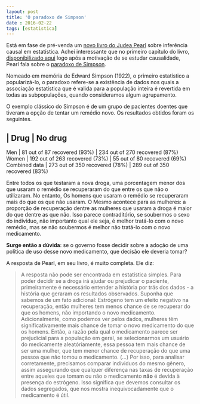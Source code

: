 ```yaml
---
layout: post
title: 'O paradoxo de Simpson'
date : 2016-02-22
tags: [estatistica]
--- 
```


Está em fase de pré-venda um 
[novo livro do Judea Pearl](http://www.amazon.com/Causal-Inference-Statistics-Judea-Pearl/dp/1119186846/ref=sr_1_1?ie=UTF8&qid=1452539578&sr=8-1&keywords=judea+pearl+primer) 
sobre inferência causal em estatística. Achei interessante que no primeiro capítulo do livro, [disponibilizado aqui](http://bayes.cs.ucla.edu/PRIMER/)
logo após a motivação de se estudar causalidade, Pearl fala sobre o [paradoxo de Simpson](https://en.wikipedia.org/wiki/Simpson%27s_paradox).

Nomeado em memória de Edward Simpson (1922), o primeiro estatístico a popularizá-lo, o paradoxo refere-se a existência de dados nos quais a associação estatística que é valida para a população inteira é revertida em todas as subpopulações, quando consideramos algum agrupamento.

O exemplo clássico do Simpson é de um grupo de pacientes doentes que tiveram a opção de tentar um remédio novo. Os resultados obtidos foram os seguintes.

              | Drug                           | No drug
--------------------------------------------------------------------------------
Men           | 81 out of 87 recovered (93%)   | 234 out of 270 recovered (87%)
Women         | 192 out of 263 recovered (73%) | 55 out of 80 recovered (69%)
Combined data | 273 out of 350 recovered (78%) | 289 out of 350 recovered (83%)

Entre todos os que testaram a nova droga, uma porcentagem menor dos que usaram o 
remédio se recuperaram do que entre os que não o utilizaram. No entanto, Os homens 
que usaram o remédio se recuperaram mais do que os que não usaram. O Mesmo acontece 
para as mulheres: a proporção de recuperação dentre as mulheres que usaram a droga 
é maior do que dentre as que não. Isso parece contraditório, se soubermos o sexo do 
indivíduo, não importanto qual ele seja, é melhor tratá-lo com o novo remédio, 
mas se não soubermos é melhor não tratá-lo com o novo medicamento.

**Surge então a dúvida**: se o governo fosse decidir sobre a adoção de uma política de uso 
desse novo medicamento, que decisão ele deveria tomar?

A resposta de Pearl, em seu livro, é muito completa. Ele diz: 

> A resposta não pode ser encontrada em estatística simples. Para poder decidir se a droga 
> irá ajudar ou prejudicar o paciente, primeiramente é necessário entender a história por
> trás dos dados - a história que geraram os resultados observados. Suponha que sabemos de um fato 
> adicional: Estrógeno tem um efeito negativo na recuperação, então mulheres tem menos chance de 
> se recuperar do que os homens, não importando o novo medicamento. Adicionalmente, como podemos
> ver pelos dados, mulheres têm significativamente mais chance de tomar o novo medicamento do que
> os homens. Então, a razão pela qual o medicamento parece ser prejudicial para a população em geral,
> se selecionarmos um usuário do medicamente aleatóriamente, essa pessoa tem mais chance de ser uma mulher,
> que tem menor chance de recuperação do que uma pessoa que não tomou o medicamento. (...)
> Por isso, para analisar corretamente, precisamos comparar individuos do mesmo gênero, assim assegurando que
> qualquer diferença nas taxas de recuperação entre aqueles que tomam ou não o medicamento
> **não** é devida à presença do estrógeno. Isso significa que devemos consultar os dados segregados,
> que nos mostra inequivocadamente que o medicamento é útil.










